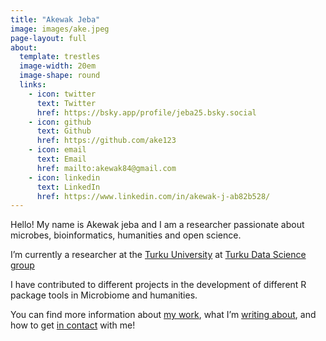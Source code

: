 ```yaml
---
title: "Akewak Jeba"
image: images/ake.jpeg
page-layout: full
about:
  template: trestles
  image-width: 20em
  image-shape: round
  links:
    - icon: twitter
      text: Twitter
      href: https://bsky.app/profile/jeba25.bsky.social
    - icon: github
      text: Github
      href: https://github.com/ake123
    - icon: email
      text: Email
      href: mailto:akewak84@gmail.com
    - icon: linkedin
      text: LinkedIn
      href: https://www.linkedin.com/in/akewak-j-ab82b528/
---
```




Hello! My name is Akewak jeba and I am a researcher passionate about microbes, bioinformatics, humanities and open science.

I'm currently a researcher at the [Turku University](https://utu.fi/) at [Turku Data Science group](https://datascience.utu.fi/)

I have contributed to different projects in the development of different R package tools in Microbiome and humanities.

You can find more information about [my work](projects.qmd), what I'm [writing about](blog.qmd), and how to get [in contact](contact.qmd) with me! 
